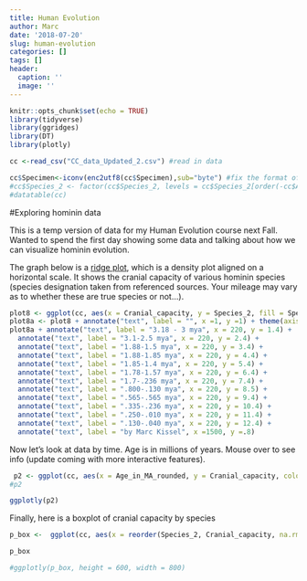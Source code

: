 ```yaml
---
title: Human Evolution
author: Marc
date: '2018-07-20'
slug: human-evolution
categories: []
tags: []
header:
  caption: ''
  image: ''
---
```




```r
knitr::opts_chunk$set(echo = TRUE)
library(tidyverse)
library(ggridges)
library(DT)
library(plotly)
```






```r
cc <-read_csv("CC_data_Updated_2.csv") #read in data

cc$Specimen<-iconv(enc2utf8(cc$Specimen),sub="byte") #fix the format of Specimen col
#cc$Species_2 <- factor(cc$Species_2, levels = cc$Species_2[order(-cc$Age_in_MA_rounded)])
#datatable(cc)
```


#Exploring hominin data

This is a temp version of data for my Human Evolution course next Fall. Wanted to spend the first day showing some data and talking about how we can visualize hominin evolution.

The graph below is a [ridge plot](https://cran.r-project.org/web/packages/ggridges/vignettes/introduction.html), which is a density plot aligned on a horizontal scale. It shows the cranial capacity of various hominin species (species designation taken from referenced sources. Your mileage may vary as to whether these are true species or not...).

```r
plot8 <- ggplot(cc, aes(x = Cranial_capacity, y = Species_2, fill = Species_2)) + geom_density_ridges() + theme_ridges() + labs(title = "plot of cranial size in CC", subtitle = "data from Schoenemann 2013 & Hawks et al 2017")
plot8a <- plot8 + annotate("text", label = "", x =1, y =1) + theme(axis.title.y = element_blank())
plot8a + annotate("text", label = "3.18 - 3 mya", x = 220, y = 1.4) +
  annotate("text", label = "3.1-2.5 mya", x = 220, y = 2.4) +
  annotate("text", label = "1.88-1.5 mya", x = 220, y = 3.4) +
  annotate("text", label = "1.88-1.85 mya", x = 220, y = 4.4) +
  annotate("text", label = "1.85-1.4 mya", x = 220, y = 5.4) +
  annotate("text", label = "1.78-1.57 mya", x = 220, y = 6.4) +
  annotate("text", label = "1.7-.236 mya", x = 220, y = 7.4) +
  annotate("text", label = ".800-.130 mya", x = 220, y = 8.5) +
  annotate("text", label = ".565-.565 mya", x = 220, y = 9.4) +
  annotate("text", label = ".335-.236 mya", x = 220, y = 10.4) +
  annotate("text", label = ".250-.010 mya", x = 220, y = 11.4) +
  annotate("text", label = ".130-.040 mya", x = 220, y = 12.4) +
  annotate("text", label = "by Marc Kissel", x =1500, y =.8)
```


Now let's look at data by time. Age is in millions of years. Mouse over to see info (update coming with more interactive features).

```r

 p2 <- ggplot(cc, aes(x = Age_in_MA_rounded, y = Cranial_capacity, color = Species_2, label = Specimen)) + geom_point() 
#p2
```



```r
ggplotly(p2)

```


Finally, here is a boxplot of cranial capacity by species



```r
p_box <-  ggplot(cc, aes(x = reorder(Species_2, Cranial_capacity, na.rm = TRUE) , y = Cranial_capacity, fill = Species_2)) + geom_boxplot() + coord_flip() +labs(y= "Cranial Capacity", x = NULL)

p_box

#ggplotly(p_box, height = 600, width = 800)
```

